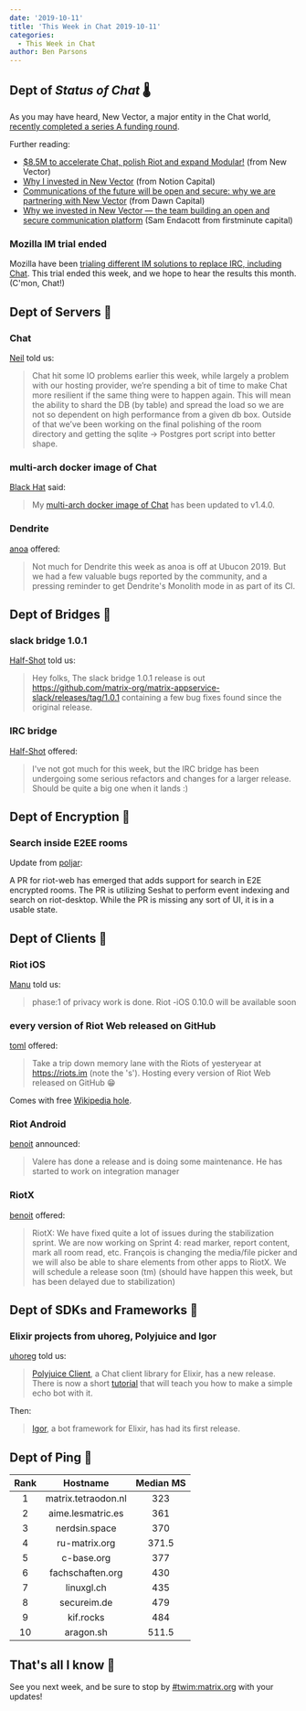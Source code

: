 ```yaml
---
date: '2019-10-11'
title: 'This Week in Chat 2019-10-11'
categories:
  - This Week in Chat
author: Ben Parsons
---
```


## Dept of *Status of Chat* 🌡

As you may have heard, New Vector, a major entity in the Chat world, [recently completed a series A funding round](https://matrix.org/blog/2019/10/10/new-vector-raises-8-5-m-to-accelerate-matrix-riot-modular).

Further reading:

* [$8.5M to accelerate Chat, polish Riot and expand Modular!](https://blog.vector.im/8-5m-to-accelerate-matrix/) (from New Vector)
* [Why I invested in New Vector](https://notion.vc/resources/new-vector-series-a/) (from Notion Capital)
* [Communications of the future will be open and secure: why we are partnering with New Vector](https://medium.com/dawn-capital/communications-of-the-future-will-be-open-and-secure-why-we-invested-in-new-vector-2bd8a060faf7) (from Dawn Capital)
* [Why we invested in New Vector — the team building an open and secure communication platform](https://medium.com/@sendacott/why-we-invested-in-new-vector-the-team-building-an-open-and-secure-communication-platform-52d08802ba87) (Sam Endacott from firstminute capital)

### Mozilla IM trial ended

Mozilla have been [trialing different IM solutions to replace IRC, including Chat](https://discourse.mozilla.org/t/synchronous-messaging-at-mozilla-trial-servers-feedback/44871). This trial ended this week, and we hope to hear the results this month. (C'mon, Chat!)

## Dept of Servers 🏢

### Chat

[Neil](https://to.chat.dingshunyu.top/#/@neilj:matrix.org) told us:

> Chat hit some IO problems earlier this week, while largely a problem with our hosting provider, we’re spending a bit of time to make Chat more resilient if the same thing were to happen again. This will mean the ability to shard the DB (by table) and spread the load so we are not so dependent on high performance from a given db box. Outside of that we’ve been working on the final polishing of the room directory and getting the sqlite -> Postgres port script into better shape.

### multi-arch docker image of Chat

[Black Hat](https://to.chat.dingshunyu.top/#/@bhat:encom.eu.org) said:

> My [multi-arch docker image of Chat](https://hub.docker.com/r/black0/synapse) has been updated to v1.4.0.

### Dendrite

[anoa](https://to.chat.dingshunyu.top/#/@andrewm:amorgan.xyz) offered:

> Not much for Dendrite this week as anoa is off at Ubucon 2019. But we had a few valuable bugs reported by the community, and a pressing reminder to get Dendrite's Monolith mode in as part of its CI.

## Dept of Bridges 🌉

### slack bridge 1.0.1

[Half-Shot](https://to.chat.dingshunyu.top/#/@Half-Shot:half-shot.uk) told us:

> Hey folks, The slack bridge 1.0.1 release is out <https://github.com/matrix-org/matrix-appservice-slack/releases/tag/1.0.1> containing a few bug fixes found since the original release.

### IRC bridge

[Half-Shot](https://to.chat.dingshunyu.top/#/@Half-Shot:half-shot.uk) offered:

> I've not got much for this week, but the IRC bridge has been undergoing some serious refactors and changes for a larger release. Should be quite a big one when it lands :)

## Dept of Encryption 🔐

### Search inside E2EE rooms

Update from [poljar](https://to.chat.dingshunyu.top/#/@poljar:matrix.org):

A PR for riot-web has emerged that adds support for search in E2E encrypted rooms. The PR is utilizing Seshat to perform event indexing and search on riot-desktop. While the PR is missing any sort of UI, it is in a usable state.


## Dept of Clients 📱

### Riot iOS

[Manu](https://to.chat.dingshunyu.top/#/@Manu:matrix.org) told us:

> phase:1 of privacy work is done. Riot -iOS 0.10.0 will be available soon

### every version of Riot Web released on GitHub

[toml](https://to.chat.dingshunyu.top/#/@tom:lant.uk) offered:

> Take a trip down memory lane with the Riots of yesteryear at <https://riots.im> (note the 's'). Hosting every version of Riot Web released on GitHub 😁

Comes with free [Wikipedia hole](https://en.wikipedia.org/wiki/List_of_riots).

### Riot Android

[benoit](https://to.chat.dingshunyu.top/#/@benoit.marty:matrix.org) announced:

> Valere has done a release and is doing some maintenance. He has started to work on integration manager

### RiotX

[benoit](https://to.chat.dingshunyu.top/#/@benoit.marty:matrix.org) offered:

> RiotX: We have fixed quite a lot of issues during the stabilization sprint. We are now working on Sprint 4: read marker, report content, mark all room read, etc. François is changing the media/file picker and we will also be able to share elements from other apps to RiotX. We will schedule a release soon (tm) (should have happen this week, but has been delayed due to stabilization)

## Dept of SDKs and Frameworks 🧰

### Elixir projects from uhoreg, Polyjuice and Igor

[uhoreg](https://to.chat.dingshunyu.top/#/@uhoreg:matrix.org) told us:

> [Polyjuice Client](https://hex.pm/packages/polyjuice_client), a Chat client library for Elixir, has a new release.  There is now a short [tutorial](https://hexdocs.pm/polyjuice_client/0.2.1/tutorial_echo.html) that will teach you how to make a simple echo bot with it.

Then:

> [Igor](https://gitlab.com/uhoreg/igor), a bot framework for Elixir, has had its first release.

## Dept of Ping 🏓

|Rank|Hostname|Median MS|
|:---:|:---:|:---:|
|1|matrix.tetraodon.nl|323|
|2|aime.lesmatric.es|361|
|3|nerdsin.space|370|
|4|ru-matrix.org|371.5|
|5|c-base.org|377|
|6|fachschaften.org|430|
|7|linuxgl.ch|435|
|8|secureim.de|479|
|9|kif.rocks|484|
|10|aragon.sh|511.5|

## That's all I know 🏁

See you next week, and be sure to stop by [#twim:matrix.org] with your updates!

[#TWIM:matrix.org]: https://to.chat.dingshunyu.top/#/#TWIM:matrix.org
